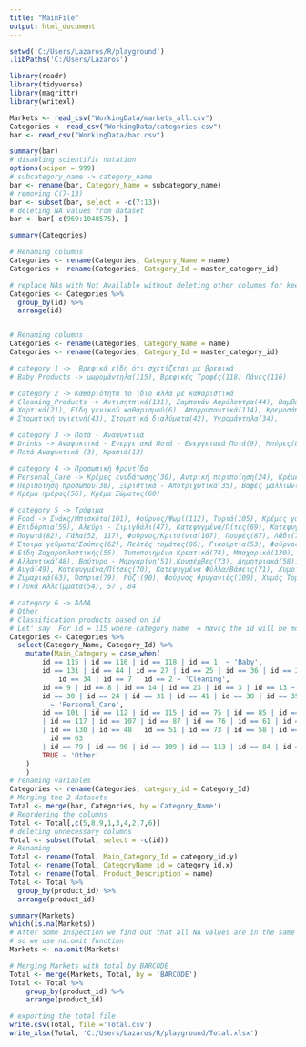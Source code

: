 ```yaml
---
title: "MainFile"
output: html_document
---
```


```R
setwd('C:/Users/Lazaros/R/playground')
.libPaths('C:/Users/Lazaros')
```

```R
library(readr)
library(tidyverse)
library(magrittr)
library(writexl)
```

```R
Markets <- read_csv("WorkingData/markets_all.csv")
Categories <- read_csv("WorkingData/categories.csv")
bar <- read_csv("WorkingData/bar.csv")
```

```R
summary(bar)
# disabling scientific notation
options(scipen = 999)
# subcategory_name -> category_name
bar <- rename(bar, Category_Name = subcategory_name)
# removing C(7-13)
bar <- subset(bar, select = -c(7:13))
# deleting NA values from dataset
bar <- bar[-c(969:1048575), ]
```

```R
summary(Categories)

# Renaming columns
Categories <- rename(Categories, Category_Name = name)
Categories <- rename(Categories, Category_Id = master_category_id)

# replace NAs with Not Available without deleting other columns for keeping name and ids
Categories <- Categories %>% 
  group_by(id) %>% 
  arrange(id) 


# Renaming columns
Categories <- rename(Categories, Category_Name = name)
Categories <- rename(Categories, Category_Id = master_category_id)

# category 1 ->  Βρεφικά είδη ότι σχετίζεται με βρεφικά 
# Baby_Products -> μωρομάντηλα(115), Βρεφικές Τροφές(118) Πάνες(116)

# category 2 -> Καθαριότητα το ίδιο αλλα με καθαριστικά
# Cleaning_Products -> Αντισητπικά(131), Σαμπουάν Αφρόλουτρα(44), Βαμβάκια(27), Αποσμητικά(25), Οδοντόβουρτσες(36), 
# Χαρτικά(21), Είδη γενικού καθαρισμού(6), Απορρυπαντικά(114), Κρεμοσάπουνα - Σαπούνι(32), 
# Στοματική υγιεινή(43), Στοματικά διαλύματα(42), Υγρομάντηλα(34), 

# category 3 -> Ποτά - Αναψυκτικά 
# Drinks -> Αναψυκτικά - Ενεργειακά Ποτά - Ενεργειακά Ποτά(9), Μπύρες(8), Ποτά(14), Χυμοί(23), 
# Ποτά Αναψυκτικά (3), Κρασιά(13)

# category 4 -> Προσωπική Φροντίδα 
# Personal_Care -> Κρέμες ενυδάτωσης(30), Αντρική περιποίηση(24), Κρέμες μαλλιών(31), Σερβιέτες(41),
# Περιποίηση προσώπου(38), Ξυριστικά - Αποτριχωτικά(35), Βαφές μαλλιών(28), Προϊόντα μαλλιών(39), 
# Κρέμα ημέρας(56), Κρέμα Σώματος(60)

# category 5 -> Τρόφιμα
# Food -> Σνάκς/Μπισκότα(101), Φούρνος/Ψωμί(112), Τυριά(105), Κρέμες γάλακτος(75), Κύβοι(85), 
# Επιδόρπια(59), Αλεύρι - Σιμιγδάλι(47), Κατεψυγμένα/Πίτες(69), Κατεψυγμένα/Λαχανικά"(68), 
# Παγωτά(82), Γάλα(52, 117), Φούρνος/Κριτσίνια(107), Πουρές(87), Λάδι(76), "Έτοιμα γεύματα/Σαλάτες" (61), 
# Έτοιμα γεύματα/Σούπες(62), Πελτές τομάτας(86), Γιαούρτια(53), Φούρνος/Τσουρέκια(110), 
# Είδη Ζαχαροπλαστικής(55), Τυποποιημένα Κρεατικά(74), Μπαχαρικά(130), 
# Αλλαντικά(48), Βούτυρο - Μαργαρίνη(51),Κονσέρβες(73), Δημητριακά(58), Φούρνος/Παξιμάδια(108), 
# Αυγά(49), Κατεψυγμένα/Πίτσες(70), Κατεψυγμένα Φύλλα/Βάσεις(71), Χυμοί(23), Σάλτσες- Dressings(94), 
# Ζυμαρικά(63), Όσπρια(79), Ρύζι(90), Φούρνος Φρυγανιές(109), Χυμός Τομάτας(113), Ξύδι(84), Κατεψ Ψάρια(67), κΑΤΕΨ πΑΤΆΤΕς(66),
# Γλυκά Αλλείμματα(54), 57 , 84

# category 6 -> ΆΛΛΑ
# Other
# Classification products based on id 
# Let' say  For id = 115 where category name  = πανες the id will be moved to category 1 named Baby
Categories <- Categories %>% 
  select(Category_Name, Category_Id) %>% 
    mutate(Main_Category = case_when(
        id == 115 | id == 116 | id == 118 | id == 1  ~ 'Baby',
        id == 131 | id == 44 | id == 27 | id == 25 | id == 36 | id == 21 | id == 6 | id == 114 | id == 32 | id == 43 | id == 42 | 
            id == 34 | id == 7 | id == 2 ~ 'Cleaning',
        id == 9 | id == 8 | id == 14 | id == 23 | id == 3 | id == 13 ~ 'Drinks',
        id == 30 | id == 24 | id == 31 | id == 41 | id == 38 | id == 35 | id == 28 | id == 39 | id == 56 | id == 60 | id == 4
          ~ 'Personal_Care',
        id == 101 | id == 112 | id == 115 | id == 75 | id == 85 | id == 59 | id == 47 | id == 69 | id == 68 | id == 82 | id == 52
        | id == 117 | id == 107 | id == 87 | id == 76 | id == 61 | id == 62 | id == 86 | id == 53 | id == 110 | id == 55 | id == 74
        | id == 130 | id == 48 | id == 51 | id == 73 | id == 58 | id == 108 | id == 49 | id == 70 | id == 71 | id == 23 | id == 94 | 
          id == 63
        | id == 79 | id == 90 | id == 109 | id == 113 | id == 84 | id == 67 | id == 66 | id == 54 | id == 57 | id == 5 ~ 'Food',
        TRUE ~ 'Other'
    )
    )
# renaming variables
Categories <- rename(Categories, category_id = Category_Id)
# Merging the 2 datasets
Total <- merge(bar, Categories, by ='Category_Name')
# Reordering the columns
Total <- Total[,c(5,8,9,1,3,4,2,7,6)]
# deleting unnecessary columns 
Total <- subset(Total, select = -c(id))
# Renaming
Total <- rename(Total, Main_Category_Id = category_id.y)
Total <- rename(Total, CategoryName_id = category_id.x)
Total <- rename(Total, Product_Description = name)
Total <- Total %>% 
  group_by(product_id) %>% 
  arrange(product_id)
```

```R
summary(Markets)
which(is.na(Markets))
# After some inspection we find out that all NA values are in the same rows of our columns 
# so we use na.omit function
Markets <- na.omit(Markets)

# Merging Markets with total by BARCODE
Total <- merge(Markets, Total, by = 'BARCODE')
Total <- Total %>% 
    group_by(product_id) %>% 
    arrange(product_id)

# exporting the total file
write.csv(Total, file ='Total.csv')
write_xlsx(Total, 'C:/Users/Lazaros/R/playground/Total.xlsx')
```